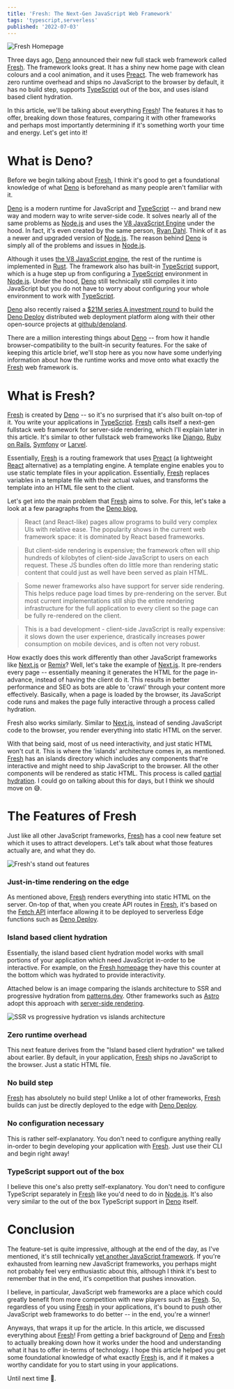 ```yaml
---
title: 'Fresh: The Next-Gen JavaScript Web Framework'
tags: 'typescript,serverless'
published: '2022-07-03'
---
```


![Fresh Homepage](https://dev-to-uploads.s3.amazonaws.com/uploads/articles/6dre0h7reim1xq9eg87b.gif)

Three days ago, [Deno] announced their new full stack web framework called [Fresh]. The framework looks great. It has a shiny new home page with clean colours and a cool animation, and it uses [Preact](https://preactjs.com/). The web framework has zero runtime overhead and ships no JavaScript to the browser by default, it has no build step, supports [TypeScript] out of the box, and uses island based client hydration.

In this article, we'll be talking about everything [Fresh]! The features it has to offer, breaking down those features, comparing it with other frameworks and perhaps most importantly determining if it's something worth your time and energy. Let's get into it!

# What is Deno?

Before we begin talking about [Fresh], I think it's good to get a foundational knowledge of what [Deno] is beforehand as many people aren't familiar with it.

[Deno] is a modern runtime for JavaScript and [TypeScript] -- and brand new way and modern way to write server-side code. It solves nearly all of the same problems as [Node.js] and uses the [V8 JavaScript Engine](https://v8.dev/) under the hood. In fact, it's even created by the same person, [Ryan Dahl](https://github.com/ry). Think of it as a newer and upgraded version of [Node.js]. The reason behind [Deno] is simply all of the problems and issues in [Node.js]. 

Although it uses [the V8 JavaScript engine](https://v8.dev/), the rest of the runtime is implemented in [Rust](https://www.rust-lang.org/). The framework also has built-in [TypeScript] support, which is a huge step up from configuring a [TypeScript] environment in [Node.js]. Under the hood, [Deno] still technically still compiles it into JavaScript but you do not have to worry about configuring your whole environment to work with [TypeScript].

[Deno] also recently raised a [$21M series A investment round](https://deno.com/blog/series-a) to build the [Deno Deploy](https://deno.com/) distributed web deployment platform along with their other open-source projects at [github/denoland](https://github.com/denoland).

There are a million interesting things about [Deno] -- from how it handle browser-compatibility to the built-in security features. For the sake of keeping this article brief, we'll stop here as you now have some underlying information about how the runtime works and move onto what exactly the [Fresh] web framework is.

# What is Fresh?

[Fresh] is created by [Deno] -- so it's no surprised that it's also built on-top of it. You write your applications in [TypeScript]. [Fresh] calls itself a next-gen fullstack web framework for server-side rendering, which I'll explain later in this article. It's similar to other fullstack web frameworks like [Django](https://www.djangoproject.com/), [Ruby on Rails](https://rubyonrails.org/), [Symfony](https://symfony.com/) or [Larvel](https://laravel.com/).

Essentially, [Fresh] is a routing framework that uses [Preact](https://preactjs.com/) (a lightweight [React](https://reactjs.org) alternative) as a templating engine. A template engine enables you to use static template files in your application. Essentially, [Fresh] replaces variables in a template file with their actual values, and transforms the template into an HTML file sent to the client.

Let's get into the main problem that [Fresh] aims to solve. For this, let's take a look at a few paragraphs from the [Deno blog](https://deno.com/blog/fresh-is-stable),

> React (and React-like) pages allow programs to build very complex UIs with relative ease. The popularity shows in the current web framework space: it is dominated by React based frameworks.

> But client-side rendering is expensive; the framework often will ship hundreds of kilobytes of client-side JavaScript to users on each request. These JS bundles often do little more than rendering static content that could just as well have been served as plain HTML.

> Some newer frameworks also have support for server side rendering. This helps reduce page load times by pre-rendering on the server. But most current implementations still ship the entire rendering infrastructure for the full application to every client so the page can be fully re-rendered on the client.

> This is a bad development - client-side JavaScript is really expensive: it slows down the user experience, drastically increases power consumption on mobile devices, and is often not very robust.

How exactly does this work differently than other JavaScript frameworks like [Next.js] or [Remix]? Well, let's take the example of [Next.js]. It pre-renders every page -- essentially meaning it generates the HTML for the page in-advance, instead of having the client do it. This results in better performance and SEO as bots are able to 'crawl' through your content more effectively. Basically, when a page is loaded by the browser, its JavaScript code runs and makes the page fully interactive through a process called hydration.

Fresh also works similarly. Similar to [Next.js], instead of sending JavaScript code to the browser, you render everything into static HTML on the server. 

With that being said, most of us need interactivity, and just static HTML won't cut it. This is where the 'islands' architecture comes in, as mentioned. [Fresh] has an islands directory which includes any components that're interactive and might need to ship JavaScript to the browser. All the other components will be rendered as static HTML. This process is called [partial hydration](https://ajcwebdev.com/what-is-partial-hydration-and-why-is-everyone-talking-about-it). I could go on talking about this for days, but I think we should move on 😅.

# The Features of Fresh

Just like all other JavaScript frameworks, [Fresh] has a cool new feature set which it uses to attract developers. Let's talk about what those features actually are, and what they do.

![Fresh's stand out features](https://dev-to-uploads.s3.amazonaws.com/uploads/articles/9drbw4m6mj92e8bj5ltg.png) 

### Just-in-time rendering on the edge

As mentioned above, [Fresh] renders everything into static HTML on the server. On-top of that, when you create API routes in [Fresh], it's based on the [Fetch API](https://developer.mozilla.org/en-US/docs/Web/API/Fetch_API) interface allowing it to be deployed to serverless Edge functions such as [Deno Deploy](https://deno.com).

### Island based client hydration

Essentially, the island based client hydration model works with small portions of your application which need JavaScript in-order to be interactive. For example, on the [Fresh homepage](https://fresh.deno.dev/) they have this counter at the bottom which was hydrated to provide interactivity.

Attached below is an image comparing the islands architecture to SSR and progressive hydration from [patterns.dev](https://www.patterns.dev/). Other frameworks such as [Astro](https://astro.build) adopt this approach with [server-side rendering](https://astro.build/blog/experimental-server-side-rendering/).

![SSR vs progressive hydration vs islands architecture](https://dev-to-uploads.s3.amazonaws.com/uploads/articles/4ew4boqch6xn41cvudun.png) 

### Zero runtime overhead

This next feature derives from the "Island based client hydration" we talked about earlier. By default, in your application, [Fresh] ships no JavaScript to the browser. Just a static HTML file.

### No build step

[Fresh] has absolutely no build step! Unlike a lot of other frameworks, [Fresh] builds can just be directly deployed to the edge with [Deno Deploy](https://deno.com).

### No configuration necessary

This is rather self-explanatory. You don't need to configure anything really in-order to begin developing your application with [Fresh]. Just use their CLI and begin right away!

### TypeScript support out of the box

I believe this one's also pretty self-explanatory. You don't need to configure TypeScript separately in [Fresh] like you'd need to do in [Node.js]. It's also very similar to the out of the box TypeScript support in [Deno] itself.

# Conclusion

The feature-set is quite impressive, although at the end of the day, as I've mentioned, it's still technically [yet another JavaScript framework](https://css-tricks.com/yet-another-javascript-framework/). If you're exhausted from learning new JavaScript frameworks, you perhaps might not probably feel very enthusiastic about this, although I think it's best to remember that in the end, it's competition that pushes innovation. 

I believe, in particular, JavaScript web frameworks are a place which could greatly benefit from more competition with new players such as [Fresh]. So, regardless of you using [Fresh] in your applications, it's bound to push other JavaScript web frameworks to do better -- in the end, you're a winner!

Anyways, that wraps it up for the article. In this article, we discussed everything about [Fresh]! From getting a brief background of [Deno] and [Fresh] to actually breaking down how it works under the hood and understanding what it has to offer in-terms of technology. I hope this article helped you get some foundational knowledge of what exactly [Fresh] is, and if it makes a worthy candidate for you to start using in your applications. 

Until next time 👋.

[Deno]: https://deno.land/
[Node.js]: https://nodejs.org
[Fresh]: https://fresh.deno.dev/
[TypeScript]: https://typescriptlang.org
[Next.js]: https://nextjs.org
[Remix]: https://remix.run
